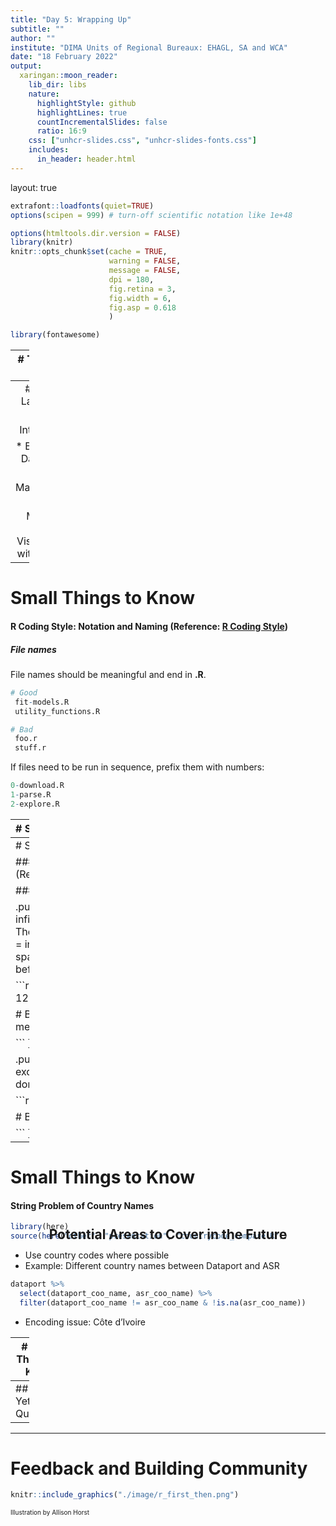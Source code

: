 ```yaml
---
title: "Day 5: Wrapping Up"
subtitle: ""
author: ""
institute: "DIMA Units of Regional Bureaux: EHAGL, SA and WCA"
date: "18 February 2022"
output:
  xaringan::moon_reader:
    lib_dir: libs
    nature:
      highlightStyle: github
      highlightLines: true
      countIncrementalSlides: false
      ratio: 16:9
    css: ["unhcr-slides.css", "unhcr-slides-fonts.css"]
    includes:
      in_header: header.html    
---
```

layout: true

<div class="my-footer"><span></span></div> 

<style type="text/css">

h2 {
  text-align: center;
  position: fixed;
  top: 50%;
  left: 50%;
  transform: translate(-50%, -50%);
}
}
</style>

```r
extrafont::loadfonts(quiet=TRUE)
options(scipen = 999) # turn-off scientific notation like 1e+48

options(htmltools.dir.version = FALSE)
library(knitr)
knitr::opts_chunk$set(cache = TRUE, 
                      warning = FALSE, 
                      message = FALSE, 
                      dpi = 180,
                      fig.retina = 3,
                      fig.width = 6,
                      fig.asp = 0.618
                      )

library(fontawesome)

```

---
# Today will be about:

* Recap of Last 4 Days

* Small Things to Know
  + R Coding Style
  + Strings and Country Names

* Not Yet Asked Questions

* Potential Areas to Cover in the Future

* Feedback and Building Community


---
# Recap of Last 4 Days

* Introduction

* Basics and Data Import

* Data Manipulation

* R Markdown and Visualisation with ggplot2

---
# Small Things to Know

#### R Coding Style: Notation and Naming (Reference: [R Coding Style](https://rstudio-pubs-static.s3.amazonaws.com/390511_286f47c578694d3dbd35b6a71f3af4d6.html#))

##### File names

File names should be meaningful and end in **.R**.

```r
# Good
 fit-models.R
 utility_functions.R

# Bad
 foo.r
 stuff.r

```

If files need to be run in sequence, prefix them with numbers:

```r
0-download.R
1-parse.R
2-explore.R

```

---
# Small Things to Know

#### R Coding Style: Notation and Naming (Reference: [R Coding Style](https://rstudio-pubs-static.s3.amazonaws.com/390511_286f47c578694d3dbd35b6a71f3af4d6.html#))

##### Object names

.pull-left[
Variable and function names should be lowercase. Use an underscore (_) to separate words within a name. Generally, **variable** names should be **nouns** and **function** names should be **verbs**. 

```r
# Good
day_one
day_1
dayOne

# Bad
first_day_of_the_month
dayone
djm1

```
]

.pull-right[
Where possible, avoid using names of existing functions and variables. Doing so will cause confusion for the readers of your code.

```r
# Bad
T <- FALSE
c <- 10
mean <- function(x) sum(x)

```
]

---
# Small Things to Know

#### R Coding Style: Syntax (Reference: [R Coding Style](https://rstudio-pubs-static.s3.amazonaws.com/390511_286f47c578694d3dbd35b6a71f3af4d6.html#))

##### Spacing

.pull-left[
Place spaces around all infix operators (=, +, -, <-, etc.). The same rule applies when using = in function calls. Always put a space after a comma, and never before (just like in regular English).

```r
# Good
average <- mean(feet / 12 + inches, na.rm = TRUE)

# Bad
average<-mean(feet/12+inches,na.rm=TRUE)

```
]

.pull-right[
There's a small exception to this rule: :, :: and ::: don't need spaces around them.

```r
# Good
x <- 1:10
base::get

# Bad
x <- 1 : 10
base :: get

```
]


---
# Small Things to Know

#### String Problem of Country Names

```r
library(here)
source(here("other", "presentation", "countrycode_compare.R"))
```

* Use country codes where possible
* Example: Different country names between Dataport and ASR
```r
dataport %>% 
  select(dataport_coo_name, asr_coo_name) %>%
  filter(dataport_coo_name != asr_coo_name & !is.na(asr_coo_name))
```
* Encoding issue: Côte d'Ivoire

---
# Small Things to Know

#### String Problem of Country Names

* Example: Different country codes between UNHCR code and ISO3
```r
country_list %>% select(iso3, unhcr, unsd_name) %>% filter(iso3 != unhcr)
```

* Use `countrycode` package
```r
install.packages(countrycode)
library(countrycode)
```

---
## Not Yet Asked Questions

---
## Potential Areas to Cover in the Future

---
# Feedback and Building Community
```r
knitr::include_graphics("./image/r_first_then.png")
```
<font size="1"> Illustration by Allison Horst </font> 